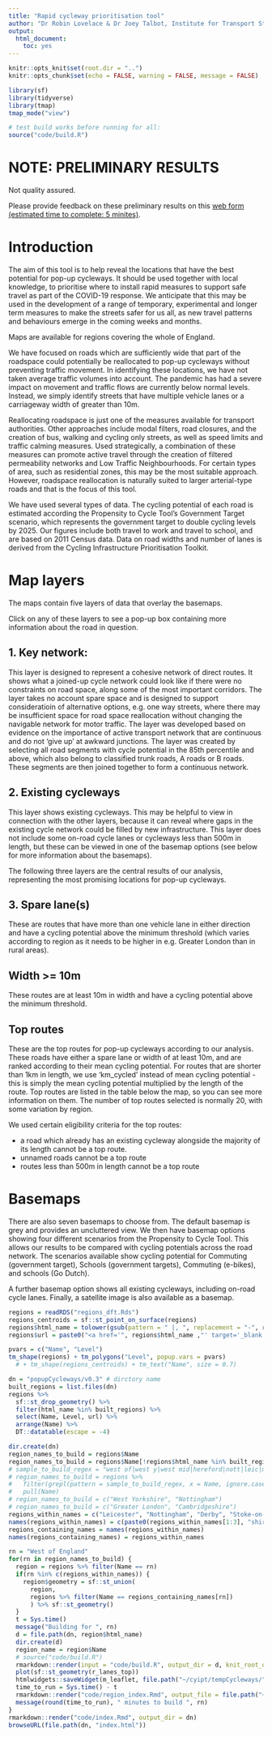 ```yaml
---
title: "Rapid cycleway prioritisation tool"
author: "Dr Robin Lovelace & Dr Joey Talbot, Institute for Transport Studies, University of Leeds"
output: 
  html_document: 
    toc: yes
---
```


```r
knitr::opts_knit$set(root.dir = "..")
knitr::opts_chunk$set(echo = FALSE, warning = FALSE, message = FALSE)
```

```r
library(sf)
library(tidyverse)
library(tmap)
tmap_mode("view")
```

```r
# test build works before running for all:
source("code/build.R")
```

# NOTE: PRELIMINARY RESULTS

Not quality assured.

Please provide feedback on these preliminary results on this [web form (estimated time to complete: 5 minites)](https://urldefense.proofpoint.com/v2/url?u=https-3A__forms.office.com_Pages_ResponsePage.aspx-3Fid-3DqO3qvR3IzkWGPlIypTW3y9orQ9urif9IgBaXiRS9eEpUM0JCTDRFTTEwSDRVMUs0VVhVWEdGRDA3RS4u&d=DwMCaQ&c=troKkvwivNn_CddsvWCHHPiPoFoTgTGIbXJULvYU158&r=DXeEYtdSYDBZN2DBwEgAHMmX5PQ_ob9r2MynFWta2mU&m=mkyUa3RIC9d5LSrHUqk_WdstQR1OQuTWyYLBecHFMm0&s=dD7GVcQbjZ2AcdCObSe-rNKmLLDBhu98ChFupIIrlJA&e=).

# Introduction

The aim of this tool is to help reveal the locations that have the best potential for pop-up cycleways. It should be used together with local knowledge, to prioritise where to install rapid measures to support safe travel as part of the COVID-19 response. We anticipate that this may be used in the development of a range of temporary, experimental and longer term measures to make the streets safer for us all, as new travel patterns and behaviours emerge in the coming weeks and months.

Maps are available for regions covering the whole of England. 

We have focused on roads which are sufficiently wide that part of the roadspace could potentially be reallocated to pop-up cycleways without preventing traffic movement. In identifying these locations, we have not taken average traffic volumes into account. The pandemic has had a severe impact on movement and traffic flows are currently below normal levels. Instead, we simply identify streets that have multiple vehicle lanes or a carriageway width of greater than 10m. 

Reallocating roadspace is just one of the measures available for transport authorities. Other approaches include modal filters, road closures, and the creation of bus, walking and cycling only streets, as well as speed limits and traffic calming measures. Used strategically, a combination of these measures can promote active travel through the creation of filtered permeability networks and Low Traffic Neighbourhoods. For certain types of area, such as residential zones, this may be the most suitable approach. However, roadspace reallocation is naturally suited to larger arterial-type roads and that is the focus of this tool.

We have used several types of data. The cycling potential of each road is estimated according the Propensity to Cycle Tool's Government Target scenario, which represents the government target to double cycling levels by 2025. Our figures include both travel to work and travel to school, and are based on 2011 Census data. Data on road widths and number of lanes is derived from the Cycling Infrastructure Prioritisation Toolkit.

# Map layers

The maps contain five layers of data that overlay the basemaps. 

Click on any of these layers to see a pop-up box containing more information about the road in question.

## 1. Key network:

This layer is designed to represent a cohesive network of direct routes.
It shows what a joined-up cycle network could look like if there were no constraints on road space, along some of the most important corridors.
The layer takes no account spare space and is designed to support consideratioin of alternative options, e.g. one way streets, where there may be insufficient space for road space reallocation without changing the navigable network for motor traffic.
The layer was developed based on evidence on the importance of active transport network that are continuous and do not 'give up' at awkward junctions.
The layer was created by selecting all road segments with cycle potential in the 85th percentile and above, which also belong to classified trunk roads, A roads or B roads.
These segments are then joined together to form a continuous network.

## 2. Existing cycleways

This layer shows existing cycleways. This may be helpful to view in connection with the other layers, because it can reveal where gaps in the existing cycle network could be filled by new infrastructure. This layer does not include some on-road cycle lanes or cycleways less than 500m in length, but these can be viewed in one of the basemap options (see below for more information about the basemaps).

The following three layers are the central results of our analysis, representing the most promising locations for pop-up cycleways.

## 3. Spare lane(s)

These are routes that have more than one vehicle lane in either direction and have a cycling potential above the minimum threshold (which varies according to region as it needs to be higher in e.g. Greater London than in rural areas).

## Width >= 10m  

These routes are at least 10m in width and have a cycling potential above the minimum threshold. 

## Top routes

These are the top routes for pop-up cycleways according to our analysis. 
These roads have either a spare lane or width of at least 10m, and are ranked according to their mean cycling potential. 
For routes that are shorter than 1km in length, we use 'km_cycled' instead of mean cycling potential - this is simply the mean cycling potential multiplied by the length of the route. 
Top routes are listed in the table below the map, so you can see more information on them. 
The number of top routes selected is normally 20, with some variation by region.

We used certain eligibility criteria for the top routes: 

- a road which already has an existing cycleway alongside the majority of its length cannot be a top route. 
- unnamed roads cannot be a top route 
- routes less than 500m in length cannot be a top route

# Basemaps

There are also seven basemaps to choose from. The default basemap is grey and provides an uncluttered view. We then have basemap options showing four different scenarios from the Propensity to Cycle Tool. This allows our results to be compared with cycling potentials across the road network. The scenarios available show cycling potential for Commuting (government target), Schools (government targets), Commuting (e-bikes), and schools (Go Dutch).

A further basemap option shows all existing cycleways, including on-road cycle lanes. Finally, a satellite image is also available as a basemap.


```r
regions = readRDS("regions_dft.Rds")
regions_centroids = sf::st_point_on_surface(regions)
regions$html_name = tolower(gsub(pattern = " |, ", replacement = "-", regions$Name))
regions$url = paste0("<a href='", regions$html_name ,"' target='_blank'>", regions$Name, "</a>")
```

```r
pvars = c("Name", "Level")
tm_shape(regions) + tm_polygons("Level", popup.vars = pvars) 
  # + tm_shape(regions_centroids) + tm_text("Name", size = 0.7)
```

```r
dn = "popupCycleways/v0.3" # dirctory name
built_regions = list.files(dn)
regions %>%
  sf::st_drop_geometry() %>%
  filter(html_name %in% built_regions) %>% 
  select(Name, Level, url) %>% 
  arrange(Name) %>% 
  DT::datatable(escape = -4)
```

```r
dir.create(dn)
region_names_to_build = regions$Name
region_names_to_build = regions$Name[!regions$html_name %in% built_regions]
# sample_to_build_regex = "west of|west y|west mid|hereford|nott|leic|manc|liv|cam"
# region_names_to_build = regions %>% 
#   filter(grepl(pattern = sample_to_build_regex, x = Name, ignore.case = TRUE)) %>% 
#   pull(Name)
# region_names_to_build = c("West Yorkshire", "Nottingham")
# region_names_to_build = c("Greater London", "Cambridgeshire")
regions_within_names = c("Leicester", "Nottingham", "Derby", "Stoke-on-Trent")
names(regions_within_names) = c(paste0(regions_within_names[1:3], "shire"), "Staffordshire")
regions_containing_names = names(regions_within_names)
names(regions_containing_names) = regions_within_names

rn = "West of England"
for(rn in region_names_to_build) {
  region = regions %>% filter(Name == rn)
  if(rn %in% c(regions_within_names)) {
    region$geometry = sf::st_union(
      region,
      regions %>% filter(Name == regions_containing_names[rn])
      ) %>% sf::st_geometry()
  }
  t = Sys.time()
  message("Building for ", rn)
  d = file.path(dn, region$html_name)
  dir.create(d)
  region_name = region$Name
  # source("code/build.R")
  rmarkdown::render(input = "code/build.R", output_dir = d, knit_root_dir = ".")
  plot(sf::st_geometry(r_lanes_top))
  htmlwidgets::saveWidget(m_leaflet, file.path("~/cyipt/tempCycleways/", d, "m.html"))
  time_to_run = Sys.time() - t
  rmarkdown::render("code/region_index.Rmd", output_file = file.path("~/cyipt/tempCycleways/", d, "index.html"))
  message(round(time_to_run), " minutes to build ", rn)
}
rmarkdown::render("code/index.Rmd", output_dir = dn)
browseURL(file.path(dn, "index.html"))
```




